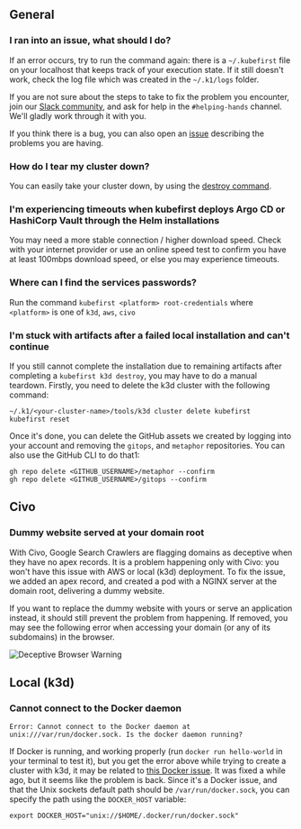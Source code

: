 ## General

### I ran into an issue, what should I do?

If an error occurs, try to run the command again: there is a `~/.kubefirst` file on your localhost that keeps track of your execution state. If it still doesn't work, check the log file which was created in the `~/.k1/logs` folder.

If you are not sure about the steps to take to fix the problem you encounter, join our [Slack community](https://kubefirst.io/slack), and ask for help in the `#helping-hands` channel. We'll gladly work through it with you.

If you think there is a bug, you can also open an [issue](https://github.com/kubefirst/kubefirst/issues) describing the problems you are having.

### How do I tear my cluster down?

You can easily take your cluster down, by using the [destroy command](./deprovision.mdx).

### I'm experiencing timeouts when kubefirst deploys Argo CD or HashiCorp Vault through the Helm installations

You may need a more stable connection / higher download speed. Check with your internet provider or use an online speed test to confirm you have at least 100mbps download speed, or else you may experience timeouts.

### Where can I find the services passwords?

Run the command `kubefirst <platform> root-credentials` where `<platform>` is one of `k3d`, `aws`, `civo`

### I'm stuck with artifacts after a failed local installation and can't continue

If you still cannot complete the installation due to remaining artifacts after completing a `kubefirst k3d destroy`, you may have to do a manual teardown. Firstly, you need to delete the k3d cluster with the following command:

```shell
~/.k1/<your-cluster-name>/tools/k3d cluster delete kubefirst
kubefirst reset
```

Once it's done, you can delete the GitHub assets we created by logging into your account and removing the `gitops`, and `metaphor` repositories. You can also use the GitHub CLI to do that1:

```shell
gh repo delete <GITHUB_USERNAME>/metaphor --confirm
gh repo delete <GITHUB_USERNAME>/gitops --confirm
```

## Civo

### Dummy website served at your domain root

With Civo, Google Search Crawlers are flagging domains as deceptive when they have no apex records. It is a problem happening only with Civo: you won't have this issue with AWS or local (k3d) deployment. To fix the issue, we added an apex record, and created a pod with a NGINX server at the domain root, delivering a dummy website.

If you want to replace the dummy website with yours or serve an application instead, it should still prevent the problem from happening. If removed, you may see the following error when accessing your domain (or any of its subdomains) in the browser.

![Deceptive Browser Warning](../img/civo/deceptive-warning.png)

## Local (k3d)

### Cannot connect to the Docker daemon

```shell
Error: Cannot connect to the Docker daemon at unix:///var/run/docker.sock. Is the docker daemon running?
```

If Docker is running, and working properly (run `docker run hello-world` in your terminal to test it), but you get the error above while trying to create a cluster with k3d, it may be related to [this Docker issue](https://github.com/docker/for-mac/issues/6529). It was fixed a while ago, but it seems like the problem is back. Since it's a Docker issue, and that the Unix sockets default path should be `/var/run/docker.sock`, you can specify the path using the `DOCKER_HOST` variable:

```shell
export DOCKER_HOST="unix://$HOME/.docker/run/docker.sock"
```
